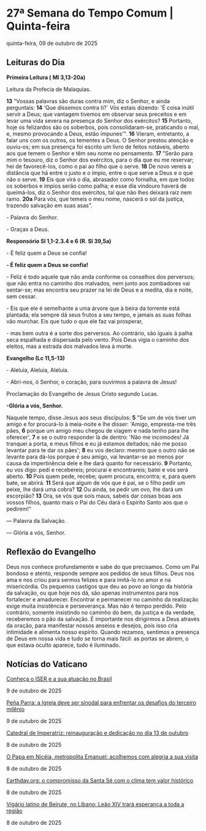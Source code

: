 
# 27ª Semana do Tempo Comum | Quinta-feira

quinta-feira, 09 de outubro de 2025

## Leituras do Dia

**Primeira Leitura (** **Ml 3,13-20a)**

Leitura da Profecia de Malaquias.

**13** "Vossas palavras são duras contra mim, diz o Senhor, e ainda perguntais: **14** 'Que dissemos contra ti?\` Vós estais dizendo: 'É coisa inútil servir a Deus; que vantagem tivemos em observar seus preceitos e em levar uma vida severa na presença do Senhor dos exércitos? **15** Portanto, hoje os felizardos são os soberbos, pois consolidaram-se, praticando o mal, e, mesmo provocando a Deus, estão impunes'". **16** Vieram, entretanto, a falar uns com os outros, os tementes a Deus. O Senhor prestou atenção e ouviu-os; em sua presença foi escrito um livro de feitos notáveis, aberto aos que temem o Senhor e têm seu nome no pensamento. **17** "Serão para mim o tesouro, diz o Senhor dos exércitos, para o dia que eu me reservar; hei de favorecê-los, como o pai ao filho que o serve. **18** De novo vereis a distância que há entre o justo e o ímpio, entre o que serve a Deus e o que não o serve. **19** Eis que virá o dia, abrasador como fornalha, em que todos os soberbos e ímpios serão como palha; e esse dia vindouro haverá de queimá-los, diz o Senhor dos exércitos, tal que não lhes deixará raiz nem ramo. **20a** Para vós, que temeis o meu nome, nascerá o sol da justiça, trazendo salvação em suas asas".

\- Palavra do Senhor.

\- Graças a Deus.

**Responsório Sl 1,1-2.3.4 e 6 (R. Sl 39,5a)**

\- É feliz quem a Deus se confia!

**\- É feliz quem a Deus se confia!**

\- Feliz é todo aquele que não anda conforme os conselhos dos perversos; que não entra no caminho dos malvados, nem junto aos zombadores vai sentar-se; mas encontra seu prazer na lei de Deus e a medita, dia e noite, sem cessar. 

\- Eis que ele é semelhante a uma árvore que à beira da torrente está plantada; ela sempre dá seus frutos a seu tempo, e jamais as suas folhas vão murchar. Eis que tudo o que ele faz vai prosperar, 

\- mas bem outra é a sorte dos perversos. Ao contrário, são iguais à palha seca espalhada e dispersada pelo vento. Pois Deus vigia o caminho dos eleitos, mas a estrada dos malvados leva à morte.

**Evangelho (Lc 11,5-13)**

\- Aleluia, Aleluia, Aleluia.

\- Abri-nos, ó Senhor, o coração, para ouvirmos a palavra de Jesus!

Proclamação do Evangelho de Jesus Cristo segundo Lucas.

**\-Glória a vós, Senhor.**

Naquele tempo, disse Jesus aos seus discípulos: **5** "Se um de vós tiver um amigo e for procurá-lo à meia-noite e lhe disser: 'Amigo, empresta-me três pães, **6** porque um amigo meu chegou de viagem e nada tenho para lhe oferecer', **7** e se o outro responder lá de dentro: 'Não me incomodes! Já tranquei a porta, e meus filhos e eu já estamos deitados; não me posso levantar para te dar os pães'; **8** eu vos declaro: mesmo que o outro não se levante para dá-los porque é seu amigo, vai levantar-se ao menos por causa da impertinência dele e lhe dará quanto for necessário. **9** Portanto, eu vos digo: pedi e recebereis; procurai e encontrareis; batei e vos será aberto. **10** Pois quem pede, recebe; quem procura, encontra; e, para quem bate, se abrirá. **11** Será que algum de vós que é pai, se o filho pedir um peixe, lhe dará uma cobra? **12** Ou ainda, se pedir um ovo, lhe dará um escorpião? **13** Ora, se vós que sois maus, sabeis dar coisas boas aos vossos filhos, quanto mais o Pai do Céu dará o Espírito Santo aos que o pedirem!"

 — Palavra da Salvação.

 — Glória a vós, Senhor.

## Reflexão do Evangelho

 Deus nos conhece profundamente e sabe do que precisamos. Como um Pai bondoso e atento, responde sempre aos pedidos de seus filhos. Deus nos ama e nos criou para sermos felizes e para imitá-lo no amor e na misericórdia. Os pequenos castigos que deu ao povo ao longo da história da salvação, ou que hoje nos dá, são apenas instrumentos para nos fortalecer e amadurecer. Encontrar e permanecer no caminho da realização exige muita insistência e perseverança. Mas não é tempo perdido. Pelo contrário, somente insistindo no caminho do bem, da justiça e da verdade, receberemos o pão da salvação. É importante nos dirigirmos a Deus através da oração, para manifestar nossos anseios e desejos, pois isso cria intimidade e alimenta nosso espírito. Quando rezamos, sentimos a presença de Deus em nossa vida e tudo se torna mais fácil: as portas se abrem, o que estava oculto aparece, tudo é iluminado.

## Notícias do Vaticano

[Conheça o ISER e a sua atuação no Brasil](https://www.vaticannews.va/pt/mundo/news/2025-10/conheca-iser-atuacao-brasil.html) 

9 de outubro de 2025

[Peña Parra: a Igreja deve ser sinodal para enfrentar os desafios do terceiro milênio](https://www.vaticannews.va/pt/vaticano/news/2025-10/pena-parra-igreja-sinodal-enfrentar-desafios.html) 

9 de outubro de 2025

[Catedral de Imperatriz: reinauguração e dedicação no dia 13 de outubro](https://www.vaticannews.va/pt/igreja/news/2025-10/catedral-imperatriz-reinauguracao-dedicacao-13-outubro.html) 

8 de outubro de 2025

[O Papa em Nicéia, metropolita Emanuel: acolhemos com alegria a sua visita](https://www.vaticannews.va/pt/papa/news/2025-10/papa-visita-turquia-metropolita-ortodoxo-emanuel-nicea.html) 

8 de outubro de 2025

[Earthday.org: o compromisso da Santa Sé com o clima tem valor histórico](https://www.vaticannews.va/pt/mundo/news/2025-10/earthday-org-santa-se-clima-valor-historico-laudato-si-borgo.html) 

8 de outubro de 2025

[Vigário latino de Beirute, no Líbano: Leão XIV trará esperança a toda a região](https://www.vaticannews.va/pt/vaticano/news/2025-10/viagem-apostolica-leao-xiv-libano-entrevista-beirute-essayan.html) 

8 de outubro de 2025